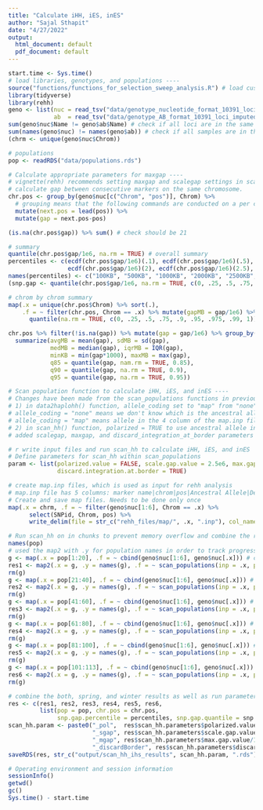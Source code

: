 ```yaml
---
title: "Calculate iHH, iES, inES"
author: "Sajal Sthapit"
date: "4/27/2022"
output:
  html_document: default
  pdf_document: default
---
```


```r
start.time <- Sys.time()
# load libraries, genotypes, and populations ----
source("functions/functions_for_selection_sweep_analysis.R") # load custom functions for the analysis
library(tidyverse)
library(rehh)
geno <- list(nuc = read_tsv("data/genotype_nucleotide_format_10391_loci_imputed.txt"),
             ab  = read_tsv("data/genotype_AB_format_10391_loci_imputed.txt"))
sum(geno$nuc$Name != geno$ab$Name) # check if all loci are in the same order
sum(names(geno$nuc) != names(geno$ab)) # check if all samples are in the same order
(chrm <- unique(geno$nuc$Chrom))

# populations
pop <- readRDS("data/populations.rds")

# Calculate appropriate parameters for maxgap ----
# vignette(rehh) recommends setting maxgap and scalegap settings in scan_hh() based on your dataset. In this chuck, we will generate plot of gaps between consecutive markers to determine the appropriate gap size and window size.
# calculate gap between consecutive markers on the same chromosome.
chr.pos <- group_by(geno$nuc[c("Chrom", "pos")], Chrom) %>% 
  # grouping means that the following commands are conducted on a per chromosome basis, i.e., the value for the last marker should be NA
  mutate(next.pos = lead(pos)) %>% 
  mutate(gap = next.pos-pos)

(is.na(chr.pos$gap)) %>% sum() # check should be 21

# summary
quantile(chr.pos$gap/1e6, na.rm = TRUE) # overall summary
percentiles <- c(ecdf(chr.pos$gap/1e6)(.1), ecdf(chr.pos$gap/1e6)(.5), ecdf(chr.pos$gap/1e6)(1),
                 ecdf(chr.pos$gap/1e6)(2), ecdf(chr.pos$gap/1e6)(2.5), ecdf(chr.pos$gap/1e6)(5), ecdf(chr.pos$gap/1e6)(10) )
names(percentiles) <- c("100KB", "500KB", "1000KB", "2000KB", "2500KB", "5000KB", "10000KB")
(snp.gap <- quantile(chr.pos$gap/1e6, na.rm = TRUE, c(0, .25, .5, .75, .9, .95, .975, .99, 1)))

# chrom by chrom summary
map(.x = unique(chr.pos$Chrom) %>% sort(.), 
    .f = ~ filter(chr.pos, Chrom == .x) %>% mutate(gapMB = gap/1e6) %>% .[["gapMB"]] %>% 
      quantile(na.rm = TRUE, c(0, .25, .5, .75, .9, .95, .975, .99, 1)))

chr.pos %>% filter(!is.na(gap)) %>% mutate(gap = gap/1e6) %>% group_by(Chrom) %>% 
  summarize(avgMB = mean(gap), sdMB = sd(gap),
            medMB = median(gap), iqrMB = IQR(gap),
            minKB = min(gap*1000), maxMB = max(gap),
            q85 = quantile(gap, nam.rm = TRUE, 0.85),
            q90 = quantile(gap, na.rm = TRUE, 0.9),
            q95 = quantile(gap, na.rm = TRUE, 0.95))

# Scan population function to calculate iHH, iES, and inES ----
# Changes have been made from the scan_populations functions in previous run where we did not specify ancestral allele
# 1) in data2haplohh() function, allele_coding set to "map" from "none",
# allele_coding = "none" means we don't know which is the ancestral allele.
# allele_coding = "map" means allele in the 4 column of the map.inp file is the ancestral allele.
# 2) in scan_hh() function, polarized = TRUE to use ancestral allele information,
# added scalegap, maxgap, and discard_integration_at_border parameters

# r write input files and run scan_hh to calculate iHH, iES, and inES
# Define parameters for scan_hh within scan_populations
param <- list(polarized.value = FALSE, scale.gap.value = 2.5e6, max.gap.value = NA, 
              discard.integration.at.border = TRUE)

# create map.inp files, which is used as input for rehh analysis
# map.inp file has 5 columns: marker name|chrom|pos|Ancestral Allele|Derived Allele. Columns 4 & 5 are not needed when data is unpolarized
# Create and save map files. Needs to be done only once
map(.x = chrm, .f = ~ filter(geno$nuc[1:6], Chrom == .x) %>% 
      select(SNPid, Chrom, pos) %>% 
      write_delim(file = str_c("rehh_files/map/", .x, ".inp"), col_names = FALSE, delim = " ") )

# Run scan_hh on in chunks to prevent memory overflow and combine the results later.
names(pop)
# used the map2 with .y for population names in order to track progress in the output.
g <- map(.x = pop[1:20], .f = ~ cbind(geno$nuc[1:6], geno$nuc[.x])) # create a list of population specific data.frames
res1 <- map2(.x = g, .y = names(g), .f = ~ scan_populations(inp = .x, pop.name = .y, chrm = chrm, param = param))
rm(g)
g <- map(.x = pop[21:40], .f = ~ cbind(geno$nuc[1:6], geno$nuc[.x])) # create a list of population specific data.frames
res2 <- map2(.x = g, .y = names(g), .f = ~ scan_populations(inp = .x, pop.name = .y, chrm = chrm, param = param))
rm(g)
g <- map(.x = pop[41:60], .f = ~ cbind(geno$nuc[1:6], geno$nuc[.x])) # create a list of population specific data.frames
res3 <- map2(.x = g, .y = names(g), .f = ~ scan_populations(inp = .x, pop.name = .y, chrm = chrm, param = param))
rm(g)
g <- map(.x = pop[61:80], .f = ~ cbind(geno$nuc[1:6], geno$nuc[.x])) # create a list of population specific data.frames
res4 <- map2(.x = g, .y = names(g), .f = ~ scan_populations(inp = .x, pop.name = .y, chrm = chrm, param = param))
rm(g)
g <- map(.x = pop[81:100], .f = ~ cbind(geno$nuc[1:6], geno$nuc[.x])) # create a list of population specific data.frames
res5 <- map2(.x = g, .y = names(g), .f = ~ scan_populations(inp = .x, pop.name = .y, chrm = chrm, param = param))
rm(g)
g <- map(.x = pop[101:113], .f = ~ cbind(geno$nuc[1:6], geno$nuc[.x])) # create a list of population specific data.frames
res6 <- map2(.x = g, .y = names(g), .f = ~ scan_populations(inp = .x, pop.name = .y, chrm = chrm, param = param))
rm(g)

# combine the both, spring, and winter results as well as run parameters ----
res <- c(res1, res2, res3, res4, res5, res6,
         list(pop = pop, chr.pos = chr.pos,
              snp.gap.percentile = percentiles, snp.gap.quantile = snp.gap, scan_hh.parameters = param))
scan_hh.param <- paste0("_pol",  res$scan_hh.parameters$polarized.value, # paste0 converts NA to character
                        "_sgap", res$scan_hh.parameters$scale.gap.value/1e6, "MB",
                        "_mgap", res$scan_hh.parameters$max.gap.value/1e6, "MB",
                        "_discardBorder", res$scan_hh.parameters$discard.integration.at.border)
saveRDS(res, str_c("output/scan_hh_ihs_results", scan_hh.param, ".rds"))

# Operating environment and session information
sessionInfo()
getwd()
gc()
Sys.time() - start.time
```
